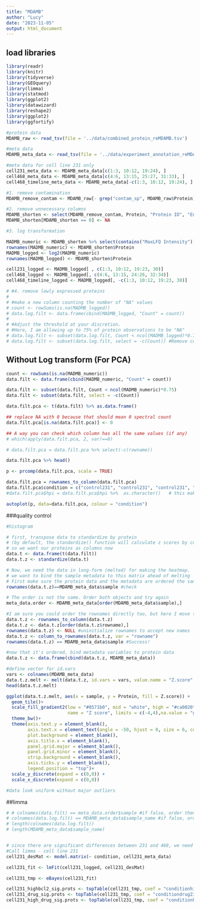 ```yaml
---
title: "MDAMB"
author: "Lucy"
date: "2023-11-05"
output: html_document
---
```



## load libraries
```r
library(readr)
library(knitr)
library(tidyverse)
library(GEOquery)
library(limma)
library(statmod)
library(ggplot2)
library(datawizard)
library(reshape2)
library(ggplot2)
library(ggfortify)
```

```r
#protein data
MDAMB_raw <- read_tsv(file = '../data/combined_protein_reMDAMB.tsv')

#meta data
MDAMB_meta_data <- read_tsv(file = '../data/experiment_annotation_reMDAMB.tsv')

#meta data for cell line 231 only
cell231_meta_data <- MDAMB_meta_data[c(1:3, 10:12, 19:24), ]
cell468_meta_data <- MDAMB_meta_data[c(4:6, 13:15, 25:27, 31:33), ]
cell468_timeline_meta_data <- MDAMB_meta_data[-c(1:3, 10:12, 19:24), ]

```


```r
#1. remove contamination
MDAMB_remove_contam <- MDAMB_raw[- grep("contam_sp", MDAMB_raw$Protein),]

#2. remove unnecessary columns
MDAMB_shorten <- select(MDAMB_remove_contam, Protein, "Protein ID", "Entry Name", Description, contains("MaxLFQ Intensity"))
MDAMB_shorten[MDAMB_shorten == 0] <- NA

#3. log transformation

MADMB_numeric <- MDAMB_shorten %>% select(contains("MaxLFQ Intensity"))
rownames(MADMB_numeric) <- MDAMB_shorten$Protein
MADMB_logged <- log2(MADMB_numeric)
rownames(MADMB_logged) <- MDAMB_shorten$Protein

cell231_logged <- MADMB_logged[ , c(1:3, 10:12, 19:23, 30)]
cell468_logged <- MADMB_logged[, c(4:6, 13:15, 24:26, 32:34)]
cell468_timeline_logged <- MADMB_logged[, -c(1:3, 10:12, 19:23, 30)]

# #4. remove lowly expressed proteins
# 
# #make a new column counting the number of "NA" values
# count <- rowSums(is.na(MADMB_logged))
# data.log.filt <- data.frame(cbind(MADMB_logged, "Count" = count))
# 
# #Adjust the threshold at your discretion. 
# #Here, I am allowing up to 75% of protein observations to be "NA"
# data.log.filt <- subset(data.log.filt, Count < ncol(MADMB_logged)*0.75)
# data.log.filt <- subset(data.log.filt, select = -c(Count)) #Remove count variable
```

## Without Log transform (For PCA)
```r
count <- rowSums(is.na(MADMB_numeric))
data.filt <- data.frame(cbind(MADMB_numeric, "Count" = count))

data.filt <- subset(data.filt, Count < ncol(MADMB_numeric)*0.75)
data.filt <- subset(data.filt, select = -c(Count))

```

```r

data.filt.pca <- t(data.filt) %>% as.data.frame()

## replace NA with 0 because that should mean 0 spectral count
data.filt.pca[is.na(data.filt.pca)] <- 0

## A way you can check which column has all the same values (if any)
# which(apply(data.filt.pca, 2, var)==0)

# data.filt.pca = data.filt.pca %>% select(-c(rowname))

data.filt.pca %>% head()

p <- prcomp(data.filt.pca, scale = TRUE)

data.filt.pca = rownames_to_column(data.filt.pca)
data.filt.pca$condition = c("control231", "control231", "control231", "control468", "control468", "control468", "control468_42hr", "control468_42hr", "control468_42hr", "drug231", "drug231", "drug231", "drug468", "drug468", "drug468", "drug468_42hr", "drug468_42hr", "drug468_42hr", "M3_33C", "M1_37C", "M2_37C", "M3_37C")
#data.filt.pca$hpi = data.filt.pca$hpi %>%  as.character()   # this makes the colour scale not an idiot

autoplot(p, data=data.filt.pca, colour = "condition")

```


###quality control
```r
#histogram

# first, transpose data to standardize by protein
# (by default, the standardize() function will calculate z scores by column,
# so we want our proteins as columns now
data.t <- data.frame(t(data.filt))
data.t.z <- standardize(data.t)

# Now, we need the data in long-form (melted) for making the heatmap.
# we want to bind the sample metadata to this matrix ahead of melting
# First make sure the protein data and the metadata are ordered the same
rownames(data.t.z)==MDAMB_meta_data$sample #check

# The order is not the same. Order both objects and try again
meta_data.order <- MDAMB_meta_data[order(MDAMB_meta_data$sample),]

#I am sure you could order the rownames directly too, but here I move the sample names into a column, order it, and move it back to rownames
data.t.z <- rownames_to_column(data.t.z) 
data.t.z <- data.t.z[order(data.t.z$rowname),]
rownames(data.t.z) <- NULL #uninitialize rownames to accept new names
data.t.z <- column_to_rownames(data.t.z, var = "rowname")
rownames(data.t.z) == MDAMB_meta_data$sample #Success!

#now that it's ordered, bind metadata variables to protein data
data.t.z <- data.frame(cbind(data.t.z, MDAMB_meta_data))

#define vector for id.vars
vars <- colnames(MDAMB_meta_data)
data.t.z.melt <- melt(data.t.z, id.vars = vars, value.name = "Z.score", variable.name = "Protein")
head(data.t.z.melt)

ggplot(data.t.z.melt, aes(x = sample, y = Protein, fill = Z.score)) +
  geom_tile()+
  scale_fill_gradient2(low = "#0571b0", mid = "white", high = "#ca0020",
                       name = "Z score", limits = c(-4,4),na.value = "grey")+
  theme_bw()+
  theme(axis.text.y = element_blank(),
        axis.text.x = element_text(angle = -50, hjust = 0, size = 6, color = "black"),
        plot.background = element_blank(),
        axis.title.x = element_blank(),
        panel.grid.major = element_blank(),
        panel.grid.minor = element_blank(),
        strip.background = element_blank(),
        axis.ticks.y = element_blank(),
        legend.position = "top")+
  scale_y_discrete(expand = c(0,0)) + 
  scale_x_discrete(expand = c(0,0))  

#data look uniform without major outliers

```



##limma
```r
# # colnames(data.filt) == meta_data.order$sample #if false, order them
# colnames(data.log.filt) == MDAMB_meta_data$sample_name #if false, order them
# length(colnames(data.log.filt))
# length(MDAMB_meta_data$sample_name)


# since there are significant differences between 231 and 468, we need to analyze them separately.
#Call limma - cell line 231
cell231_desMat <- model.matrix(~ condition, cell231_meta_data)

cell231_fit <- lmFit(cell231_logged, cell231_desMat)

cell231_tmp <- eBayes(cell231_fit)

cell231_highbcl2_sig.prots <- topTable(cell231_tmp, coef = "conditionhigh231", n = Inf, p.value = 0.05)
cell231_drug_sig.prots <- topTable(cell231_tmp, coef = "conditiondrug231", n = Inf, p.value = 0.05)
cell231_high_drug_sig.prots <- topTable(cell231_tmp, coef = "conditionhigh_drug231", n = Inf, p.value = 0.05)


```

